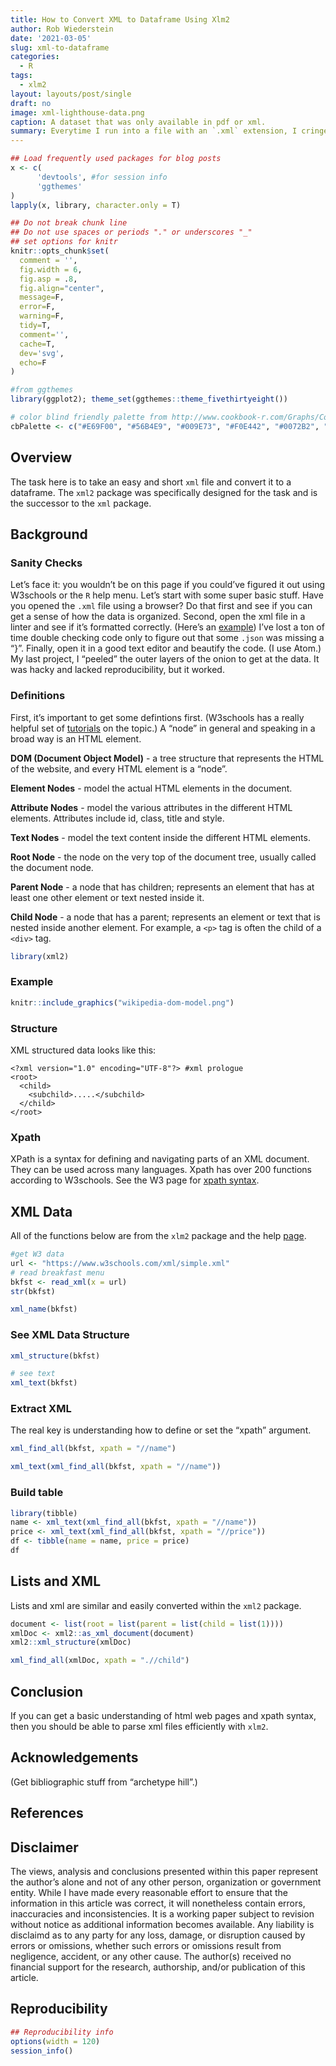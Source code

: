 ```yaml
---
title: How to Convert XML to Dataframe Using Xlm2
author: Rob Wiederstein
date: '2021-03-05'
slug: xml-to-dataframe
categories:
  - R
tags:
  - xlm2
layout: layouts/post/single
draft: no
image: xml-lighthouse-data.png
caption: A dataset that was only available in pdf or xml.
summary: Everytime I run into a file with an `.xml` extension, I cringe.  Though, admittedly, it's a file format that you have to be familiar with when it comes to sending and receiving data over the web. `R` has a package `xlm2` to assist in the conversion of nested data to tabular data.
---
```



```r
## Load frequently used packages for blog posts
x <- c(
      'devtools', #for session info
      'ggthemes'
)
lapply(x, library, character.only = T)
```

```r
## Do not break chunk line
## Do not use spaces or periods "." or underscores "_"
## set options for knitr
knitr::opts_chunk$set(
  comment = '',
  fig.width = 6,
  fig.asp = .8,
  fig.align="center",
  message=F,
  error=F,
  warning=F,
  tidy=T,
  comment='',
  cache=T,
  dev='svg',
  echo=F
)
```

```r
#from ggthemes
library(ggplot2); theme_set(ggthemes::theme_fivethirtyeight())
```

```r
# color blind friendly palette from http://www.cookbook-r.com/Graphs/Colors_(ggplot2)/
cbPalette <- c("#E69F00", "#56B4E9", "#009E73", "#F0E442", "#0072B2", "#D55E00", "#CC79A7", "#000000")
```

## Overview

The task here is to take an easy and short `xml` file and convert it to a dataframe.  The `xml2` package was specifically designed for the task and is the successor to the `xml` package.  

## Background

### Sanity Checks

Let's face it:  you wouldn't be on this page if you could've figured it out using W3schools or the `R` help menu. Let's start with some super basic stuff. Have you opened the `.xml` file using a browser?  Do that first and see if you can get a sense of how the data is organized.  Second, open the xml file in a linter and see if it's formatted correctly.  (Here's an [example](https://xmllint.com)) I've lost a ton of time double checking code only to figure out that some `.json` was missing a "}".  Finally, open it in a good text editor and beautify the code.  (I use Atom.)  My last project, I "peeled" the outer layers of the onion to get at the data.  It was hacky and lacked reproducibility, but it worked.

### Definitions

First, it's important to get some defintions first. (W3schools has a really helpful set of [tutorials](https://www.w3schools.com/xml/default.asp) on the topic.)  A "node" in general and speaking in a broad way is an HTML element. 

**DOM (Document Object Model)** - a tree structure that represents the HTML of the website, and every HTML element is a "node".

**Element Nodes** - model the actual HTML elements in the document.

**Attribute Nodes** - model the various attributes in the different HTML elements. Attributes include id, class, title and style.

**Text Nodes** - model the text content inside the different HTML elements.

**Root Node** - the node on the very top of the document tree, usually called the document node.

**Parent Node** - a node that has children; represents an element that has at least one other element or text nested inside it.

**Child Node** - a node that has a parent; represents an element or text that is nested inside another element. For example, a `<p>` tag is often the child of a `<div>` tag.


```r
library(xml2)
```

### Example

```r
knitr::include_graphics("wikipedia-dom-model.png")
```

### Structure

XML structured data looks like this:

```
<?xml version="1.0" encoding="UTF-8"?> #xml prologue
<root>
  <child>
    <subchild>.....</subchild>
  </child>
</root>
```

### Xpath

XPath is a syntax for defining and navigating parts of an XML document. They can be used across many languages. Xpath has over 200 functions according to W3schools.  See the W3 page for [xpath syntax](https://www.w3schools.com/xml/xpath_syntax.asp).

## XML Data

All of the functions below are from the `xlm2` package and the help [page](https://xml2.r-lib.org).

```r
#get W3 data
url <- "https://www.w3schools.com/xml/simple.xml"
# read breakfast menu
bkfst <- read_xml(x = url)
str(bkfst)
```

```r
xml_name(bkfst)
```

### See XML Data Structure

```r
xml_structure(bkfst)
```


```r
# see text
xml_text(bkfst)
```

### Extract XML

The real key is understanding how to define or set the "xpath" argument.


```r
xml_find_all(bkfst, xpath = "//name")
```

```r
xml_text(xml_find_all(bkfst, xpath = "//name"))
```

### Build table

```r
library(tibble)
name <- xml_text(xml_find_all(bkfst, xpath = "//name"))
price <- xml_text(xml_find_all(bkfst, xpath = "//price"))
df <- tibble(name = name, price = price)
df
```

## Lists and XML

Lists and xml are similar and easily converted within the `xml2` package.

```r
document <- list(root = list(parent = list(child = list(1))))
xmlDoc <- xml2::as_xml_document(document)
xml2::xml_structure(xmlDoc)
```

```r
xml_find_all(xmlDoc, xpath = ".//child")
```

## Conclusion

If you can get a basic understanding of html web pages and xpath syntax, then you should be able to parse xml files efficiently with `xlm2`.  


## Acknowledgements

(Get bibliographic stuff from "archetype hill".)

## References

## Disclaimer

The views, analysis and conclusions presented within this paper represent the author’s alone and not of any other person, organization or government entity. While I have made every reasonable effort to ensure that the information in this article was correct, it will nonetheless contain errors, inaccuracies and inconsistencies. It is a working paper subject to revision without notice as additional information becomes available. Any liability is disclaimd as to any party for any loss, damage, or disruption caused by errors or omissions, whether such errors or omissions result from negligence, accident, or any other cause. The author(s) received no financial support for the research, authorship, and/or publication of this article.

## Reproducibility

```r
## Reproducibility info
options(width = 120)
session_info()
```
